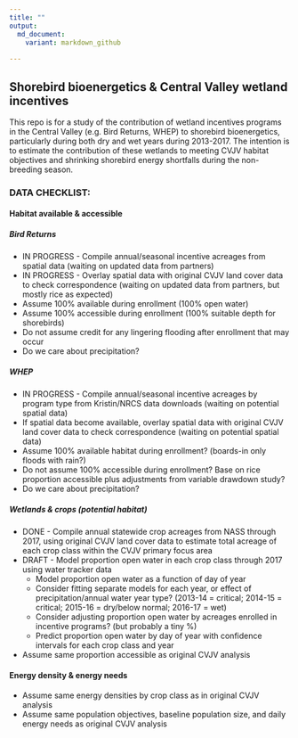 ```yaml
---
title: ""
output: 
  md_document:
    variant: markdown_github
  
---
```


## Shorebird bioenergetics & Central Valley wetland incentives

This repo is for a study of the contribution of wetland incentives programs in the Central Valley (e.g. Bird Returns, WHEP) to shorebird bioenergetics, particularly during both dry and wet years during 2013-2017. The intention is to estimate the contribution of these wetlands to meeting CVJV habitat objectives and shrinking shorebird energy shortfalls during the non-breeding season.


### DATA CHECKLIST:

#### Habitat available & accessible

##### Bird Returns
* IN PROGRESS - Compile annual/seasonal incentive acreages from spatial data (waiting on updated data from partners)
* IN PROGRESS - Overlay spatial data with original CVJV land cover data to check correspondence (waiting on updated data from partners, but mostly rice as expected)
* Assume 100% available during enrollment (100% open water)
* Assume 100% accessible during enrollment (100% suitable depth for shorebirds)
* Do not assume credit for any lingering flooding after enrollment that may occur
* Do we care about precipitation?

##### WHEP
* IN PROGRESS - Compile annual/seasonal incentive acreages by program type from Kristin/NRCS data downloads (waiting on potential spatial data)
* If spatial data become available, overlay spatial data with original CVJV land cover data to check correspondence (waiting on potential spatial data)
* Assume 100% available habitat during enrollment? (boards-in only floods with rain?)
* Do not assume 100% accessible during enrollment? Base on rice proportion accessible plus adjustments from variable drawdown study?
* Do we care about precipitation?

##### Wetlands & crops (potential habitat)
* DONE - Compile annual statewide crop acreages from NASS through 2017, using original CVJV land cover data to estimate total acreage of each crop class within the CVJV primary focus area
* DRAFT - Model proportion open water in each crop class through 2017 using water tracker data
     * Model proportion open water as a function of day of year
     * Consider fitting separate models for each year, or effect of precipitation/annual water year type? (2013-14 = critical; 2014-15 = critical; 2015-16 = dry/below normal; 2016-17 = wet)
     * Consider adjusting proportion open water by acreages enrolled in incentive programs? (but probably a tiny %)
     * Predict proportion open water by day of year with confidence intervals for each crop class and year
* Assume same proportion accessible as original CVJV analysis

#### Energy density & energy needs
* Assume same energy densities by crop class as in original CVJV analysis
* Assume same population objectives, baseline population size, and daily energy needs as original CVJV analysis
